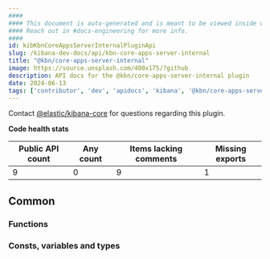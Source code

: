 ```yaml
---
####
#### This document is auto-generated and is meant to be viewed inside our experimental, new docs system.
#### Reach out in #docs-engineering for more info.
####
id: kibKbnCoreAppsServerInternalPluginApi
slug: /kibana-dev-docs/api/kbn-core-apps-server-internal
title: "@kbn/core-apps-server-internal"
image: https://source.unsplash.com/400x175/?github
description: API docs for the @kbn/core-apps-server-internal plugin
date: 2024-06-13
tags: ['contributor', 'dev', 'apidocs', 'kibana', '@kbn/core-apps-server-internal']
---
```




Contact [@elastic/kibana-core](https://github.com/orgs/elastic/teams/kibana-core) for questions regarding this plugin.

**Code health stats**

| Public API count  | Any count | Items lacking comments | Missing exports |
|-------------------|-----------|------------------------|-----------------|
| 9 | 0 | 9 | 1 |

## Common

### Functions
<DocDefinitionList data={kbnCoreAppsServerInternalObj.common.functions}/>

### Consts, variables and types
<DocDefinitionList data={kbnCoreAppsServerInternalObj.common.misc}/>

